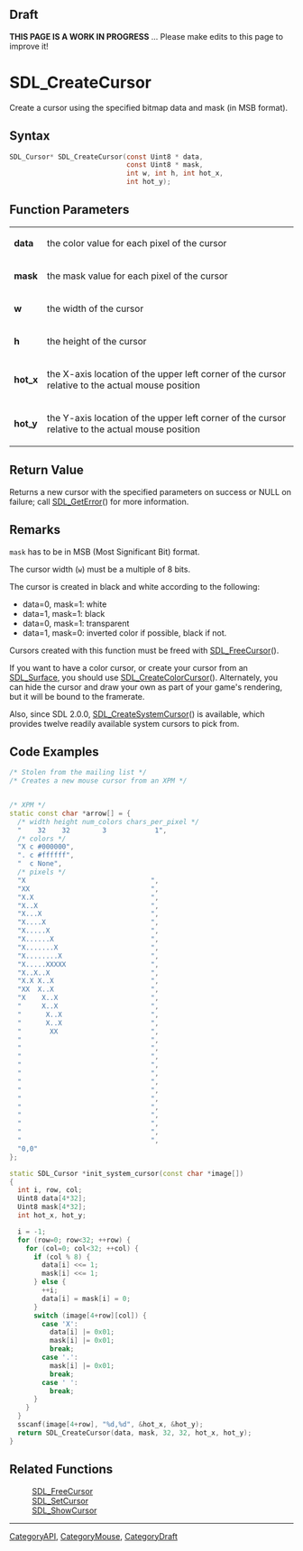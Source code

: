 
== Draft ==

'''THIS PAGE IS A WORK IN PROGRESS''' ... Please make edits to this page to improve it!
= SDL_CreateCursor =

Create a cursor using the specified bitmap data and mask (in MSB format).

== Syntax ==

<syntaxhighlight lang='c'>
SDL_Cursor* SDL_CreateCursor(const Uint8 * data,
                             const Uint8 * mask,
                             int w, int h, int hot_x,
                             int hot_y);
</syntaxhighlight>

== Function Parameters ==

{|
|'''data'''
|the color value for each pixel of the cursor
|-
|'''mask'''
|the mask value for each pixel of the cursor
|-
|'''w'''
|the width of the cursor
|-
|'''h'''
|the height of the cursor
|-
|'''hot_x'''
|the X-axis location of the upper left corner of the cursor relative to the actual mouse position
|-
|'''hot_y'''
|the Y-axis location of the upper left corner of the cursor relative to the actual mouse position
|}

== Return Value ==

Returns a new cursor with the specified parameters on success or NULL on
failure; call [[SDL_GetError]]() for more information.

== Remarks ==

<code>mask</code> has to be in MSB (Most Significant Bit) format.

The cursor width (<code>w</code>) must be a multiple of 8 bits.

The cursor is created in black and white according to the following:

* data=0, mask=1: white
* data=1, mask=1: black
* data=0, mask=1: transparent
* data=1, mask=0: inverted color if possible, black if not.

Cursors created with this function must be freed with [[SDL_FreeCursor]]().

If you want to have a color cursor, or create your cursor from an
[[SDL_Surface]], you should use [[SDL_CreateColorCursor]](). Alternately,
you can hide the cursor and draw your own as part of your game's rendering,
but it will be bound to the framerate.

Also, since SDL 2.0.0, [[SDL_CreateSystemCursor]]() is available, which
provides twelve readily available system cursors to pick from.

== Code Examples ==

<syntaxhighlight lang='c++'>
/* Stolen from the mailing list */
/* Creates a new mouse cursor from an XPM */


/* XPM */
static const char *arrow[] = {
  /* width height num_colors chars_per_pixel */
  "    32    32        3            1",
  /* colors */
  "X c #000000",
  ". c #ffffff",
  "  c None",
  /* pixels */
  "X                               ",
  "XX                              ",
  "X.X                             ",
  "X..X                            ",
  "X...X                           ",
  "X....X                          ",
  "X.....X                         ",
  "X......X                        ",
  "X.......X                       ",
  "X........X                      ",
  "X.....XXXXX                     ",
  "X..X..X                         ",
  "X.X X..X                        ",
  "XX  X..X                        ",
  "X    X..X                       ",
  "     X..X                       ",
  "      X..X                      ",
  "      X..X                      ",
  "       XX                       ",
  "                                ",
  "                                ",
  "                                ",
  "                                ",
  "                                ",
  "                                ",
  "                                ",
  "                                ",
  "                                ",
  "                                ",
  "                                ",
  "                                ",
  "                                ",
  "0,0"
};

static SDL_Cursor *init_system_cursor(const char *image[])
{
  int i, row, col;
  Uint8 data[4*32];
  Uint8 mask[4*32];
  int hot_x, hot_y;

  i = -1;
  for (row=0; row<32; ++row) {
    for (col=0; col<32; ++col) {
      if (col % 8) {
        data[i] <<= 1;
        mask[i] <<= 1;
      } else {
        ++i;
        data[i] = mask[i] = 0;
      }
      switch (image[4+row][col]) {
        case 'X':
          data[i] |= 0x01;
          mask[i] |= 0x01;
          break;
        case '.':
          mask[i] |= 0x01;
          break;
        case ' ':
          break;
      }
    }
  }
  sscanf(image[4+row], "%d,%d", &hot_x, &hot_y);
  return SDL_CreateCursor(data, mask, 32, 32, hot_x, hot_y);
}
</syntaxhighlight>

== Related Functions ==

:[[SDL_FreeCursor]]
:[[SDL_SetCursor]]
:[[SDL_ShowCursor]]

----
[[CategoryAPI]], [[CategoryMouse]], [[CategoryDraft]]


